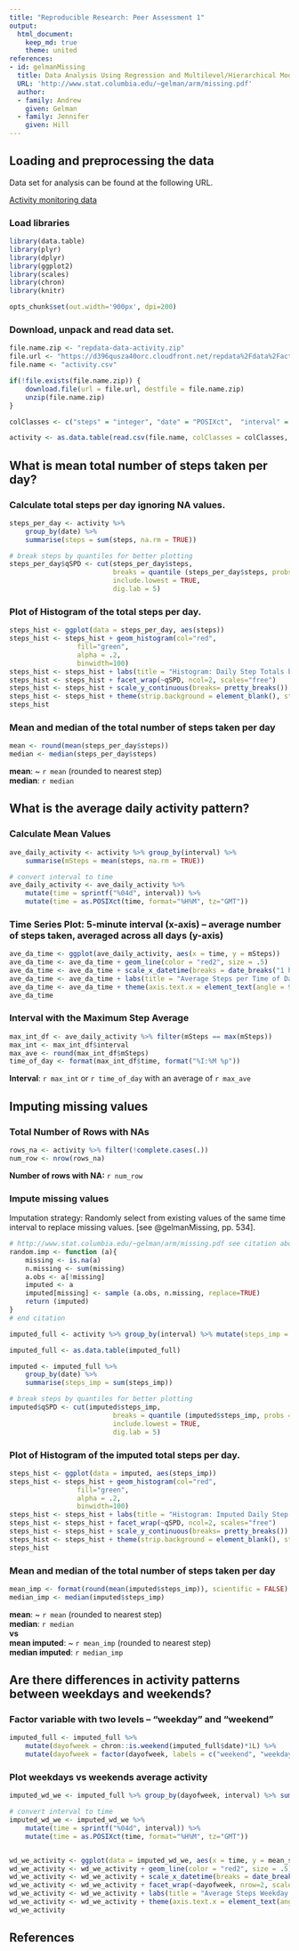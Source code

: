 ```yaml
---
title: "Reproducible Research: Peer Assessment 1"
output: 
  html_document:
    keep_md: true
    theme: united
references:
- id: gelmanMissing
  title: Data Analysis Using Regression and Multilevel/Hierarchical Models
  URL: 'http://www.stat.columbia.edu/~gelman/arm/missing.pdf'
  author:
  - family: Andrew
    given: Gelman
  - family: Jennifer
    given: Hill
---
```



## Loading and preprocessing the data

Data set for analysis can be found at the following URL.  

[Activity monitoring data](https://d396qusza40orc.cloudfront.net/repdata%2Fdata%2Factivity.zip)

### Load libraries

```r
library(data.table)
library(plyr)
library(dplyr)
library(ggplot2)
library(scales)
library(chron)
library(knitr)

opts_chunk$set(out.width='900px', dpi=200)
```

### Download, unpack and read data set.

```r
    
file.name.zip <- "repdata-data-activity.zip"
file.url <- "https://d396qusza40orc.cloudfront.net/repdata%2Fdata%2Factivity.zip"
file.name <- "activity.csv"

if(!file.exists(file.name.zip)) {
    download.file(url = file.url, destfile = file.name.zip)
    unzip(file.name.zip)
}

colClasses <- c("steps" = "integer", "date" = "POSIXct",  "interval" = "integer")

activity <- as.data.table(read.csv(file.name, colClasses = colClasses, stringsAsFactors=FALSE))

```

## What is mean total number of steps taken per day?

### Calculate total steps per day ignoring NA values.  

```r

steps_per_day <- activity %>% 
    group_by(date) %>% 
    summarise(steps = sum(steps, na.rm = TRUE))

# break steps by quantiles for better plotting
steps_per_day$qSPD <- cut(steps_per_day$steps, 
                          breaks = quantile (steps_per_day$steps, probs = c(0, .25, .50, .75, 1)), 
                          include.lowest = TRUE,
                          dig.lab = 5)

```

### Plot of Histogram of the total steps per day. 

```r

steps_hist <- ggplot(data = steps_per_day, aes(steps))
steps_hist <- steps_hist + geom_histogram(col="red", 
                 fill="green", 
                 alpha = .2,
                 binwidth=100)
steps_hist <- steps_hist + labs(title = "Histogram: Daily Step Totals by Quantile", x = "Number of Steps", y = "Number of Days")
steps_hist <- steps_hist + facet_wrap(~qSPD, ncol=2, scales="free")
steps_hist <- steps_hist + scale_y_continuous(breaks= pretty_breaks())
steps_hist <- steps_hist + theme(strip.background = element_blank(), strip.text = element_blank())
steps_hist


```

### Mean and median of the total number of steps taken per day

```r

mean <- round(mean(steps_per_day$steps))
median <- median(steps_per_day$steps)

```

**mean**: ~ `r mean` (rounded to nearest step)  
**median**: `r median`  



## What is the average daily activity pattern?

### Calculate Mean Values
```r
ave_daily_activity <- activity %>% group_by(interval) %>% 
    summarise(mSteps = mean(steps, na.rm = TRUE))

# convert interval to time
ave_daily_activity <- ave_daily_activity %>% 
    mutate(time = sprintf("%04d", interval)) %>% 
    mutate(time = as.POSIXct(time, format="%H%M", tz="GMT"))
```

### Time Series Plot: 5-minute interval (x-axis) -- average number of steps taken, averaged across all days (y-axis)

```r
ave_da_time <- ggplot(ave_daily_activity, aes(x = time, y = mSteps))
ave_da_time <- ave_da_time + geom_line(color = "red2", size = .5)
ave_da_time <- ave_da_time + scale_x_datetime(breaks = date_breaks("1 hour"), minor_breaks = "5 min", labels = date_format("%I %p"))
ave_da_time <- ave_da_time + labs(title = "Average Steps per Time of Day", x = "Time of Day", y = "Number of Steps")
ave_da_time <- ave_da_time + theme(axis.text.x = element_text(angle = 90, hjust = 1))
ave_da_time

```

### Interval with the Maximum Step Average 

```r
max_int_df <- ave_daily_activity %>% filter(mSteps == max(mSteps))
max_int <- max_int_df$interval
max_ave <- round(max_int_df$mSteps)
time_of_day <- format(max_int_df$time, format("%I:%M %p"))

```
**Interval**: `r max_int` or `r time_of_day` with an average of `r max_ave`


## Imputing missing values

### Total Number of Rows with NAs

```r
rows_na <- activity %>% filter(!complete.cases(.))
num_row <- nrow(rows_na)

```
**Number of rows with NA:** `r num_row`

### Impute missing values 

Imputation strategy: Randomly select from existing values of the same time interval to replace missing values. [see @gelmanMissing, pp. 534].

```r
# http://www.stat.columbia.edu/~gelman/arm/missing.pdf see citation above.
random.imp <- function (a){
    missing <- is.na(a)
    n.missing <- sum(missing)
    a.obs <- a[!missing]
    imputed <- a
    imputed[missing] <- sample (a.obs, n.missing, replace=TRUE)
    return (imputed)
}
# end citation

imputed_full <- activity %>% group_by(interval) %>% mutate(steps_imp = random.imp(steps))

imputed_full <- as.data.table(imputed_full)

imputed <- imputed_full %>% 
    group_by(date) %>% 
    summarise(steps_imp = sum(steps_imp))

# break steps by quantiles for better plotting
imputed$qSPD <- cut(imputed$steps_imp, 
                          breaks = quantile (imputed$steps_imp, probs = c(0, .25, .50, .75, 1)), 
                          include.lowest = TRUE,
                          dig.lab = 5)


```

### Plot of Histogram of the imputed total steps per day. 

```r

steps_hist <- ggplot(data = imputed, aes(steps_imp))
steps_hist <- steps_hist + geom_histogram(col="red", 
                 fill="green", 
                 alpha = .2,
                 binwidth=100)
steps_hist <- steps_hist + labs(title = "Histogram: Imputed Daily Step Totals by Quantile", x = "Number of Steps", y = "Number of Days")
steps_hist <- steps_hist + facet_wrap(~qSPD, ncol=2, scales="free")
steps_hist <- steps_hist + scale_y_continuous(breaks= pretty_breaks())
steps_hist <- steps_hist + theme(strip.background = element_blank(), strip.text = element_blank())
steps_hist


```

### Mean and median of the total number of steps taken per day

```r

mean_imp <- format(round(mean(imputed$steps_imp)), scientific = FALSE)
median_imp <- median(imputed$steps_imp)

```

**mean**: ~ `r mean` (rounded to nearest step)  
**median**: `r median`  
**vs**  
**mean imputed**: ~ `r mean_imp` (rounded to nearest step)  
**median imputed**: `r median_imp` 

## Are there differences in activity patterns between weekdays and weekends?

### Factor variable with two levels -- "weekday" and "weekend"

```r
imputed_full <- imputed_full %>% 
    mutate(dayofweek = chron::is.weekend(imputed_full$date)*1L) %>% 
    mutate(dayofweek = factor(dayofweek, labels = c("weekend", "weekday")))

```
### Plot weekdays vs weekends average activity


```r
imputed_wd_we <- imputed_full %>% group_by(dayofweek, interval) %>% summarise(mean_steps = mean(steps_imp))

# convert interval to time
imputed_wd_we <- imputed_wd_we %>% 
    mutate(time = sprintf("%04d", interval)) %>% 
    mutate(time = as.POSIXct(time, format="%H%M", tz="GMT"))


wd_we_activity <- ggplot(data = imputed_wd_we, aes(x = time, y = mean_steps)) 
wd_we_activity <- wd_we_activity + geom_line(color = "red2", size = .5)
wd_we_activity <- wd_we_activity + scale_x_datetime(breaks = date_breaks("1 hour"), minor_breaks = "5 min", labels = date_format("%I %p"))
wd_we_activity <- wd_we_activity + facet_wrap(~dayofweek, nrow=2, scales=("fixed"))
wd_we_activity <- wd_we_activity + labs(title = "Average Steps Weekday vs Weekend", x = "Time of Day", y = "Number of Steps")
wd_we_activity <- wd_we_activity + theme(axis.text.x = element_text(angle = 90, hjust = 1))
wd_we_activity

```





## References
